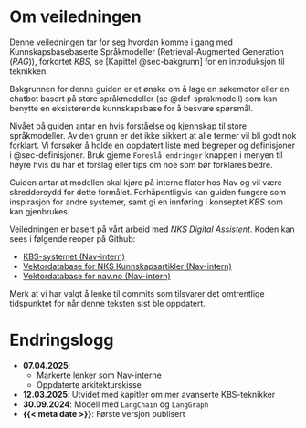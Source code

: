 # Om veiledningen {.unnumbered}

Denne veiledningen tar for seg hvordan komme i gang med Kunnskapsbasebaserte
Språkmodeller (Retrieval-Augmented Generation (_RAG_)), forkortet _KBS_, se
[Kapittel @sec-bakgrunn] for en introduksjon til teknikken.

Bakgrunnen for denne guiden er et ønske om å lage en søkemotor eller en chatbot
basert på store språkmodeller (se @def-sprakmodell) som kan benytte en
eksisterende kunnskapsbase for å besvare spørsmål.

Nivået på guiden antar en hvis forståelse og kjennskap til store språkmodeller.
Av den grunn er det ikke sikkert at alle termer vil bli godt nok forklart. Vi
forsøker å holde en oppdatert liste med begreper og definisjoner i
@sec-definisjoner. Bruk gjerne `Foreslå endringer` knappen i menyen til høyre
hvis du har et forslag eller tips om noe som bør forklares bedre.

Guiden antar at modellen skal kjøre på interne flater hos Nav og vil være
skreddersydd for dette formålet. Forhåpentligvis kan guiden fungere som
inspirasjon for andre systemer, samt gi en innføring i konseptet _KBS_ som kan
gjenbrukes.

Veiledningen er basert på vårt arbeid med *NKS Digital Assistent*. Koden kan
sees i følgende reoper på Github:  

- [KBS-systemet (Nav-intern)]([nks_kbs_github])  
- [Vektordatabase for NKS Kunnskapsartikler (Nav-intern)]([nks_vdb_github])  
- [Vektordatabase for nav.no (Nav-intern)]([navno_vdb_github])  

Merk at vi har valgt å lenke til commits som tilsvarer det omtrentlige tidspunktet 
for når denne teksten sist ble oppdatert.

# Endringslogg

- **07.04.2025**:
    - Markerte lenker som Nav-interne
    - Oppdaterte arkitekturskisse
- **12.03.2025**: Utvidet med kapitler om mer avanserte KBS-teknikker
- **30.09.2024**: Modell med `LangChain` og `LangGraph`
- **{{< meta date >}}**: Første versjon publisert

[nks_kbs_github]: https://github.com/navikt/nks_kbs/tree/5e7131917fb47f5fc7345cc35badf38d72f8245a
[nks_vdb_github]: https://github.com/navikt/nks_vdb/tree/368f42bc40ce290f0cbdbd8374e042596a086624
[navno_vdb_github]: https://github.com/navikt/navno_vdb/tree/3f3bb39af1e043d7b939db1f1bd355e4bf3ff330